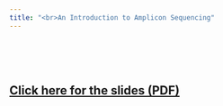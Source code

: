 ```yaml
---
title: "<br>An Introduction to Amplicon Sequencing"
---
```


<br><br><br>

## <a href="assets/intro_presentation.pdf" target="_blank">Click here for the slides (PDF)</a>

